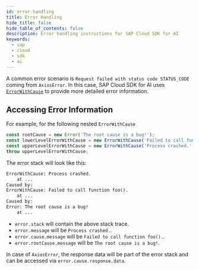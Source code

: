 ```yaml
---
id: error-handling
title: Error Handling
hide_title: false
hide_table_of_contents: false
description: Error handling instructions for SAP Cloud SDK for AI
keywords:
  - sap
  - cloud
  - sdk
  - ai
---
```


A common error scenario is `Request failed with status code STATUS_CODE` coming from `AxiosError`. 
In this case, SAP Cloud SDK for AI uses [`ErrorWithCause`](https://sap.github.io/cloud-sdk/docs/js/features/error-handling) to provide more detailed error information.

## Accessing Error Information

For example, for the following nested `ErrorWithCause`

```ts
const rootCause = new Error('The root cause is a bug!');
const lowerLevelErrorWithCause = new ErrorWithCause('Failed to call function foo().', rootCause);
const upperLevelErrorWithCause = new ErrorWithCause('Process crashed.', lowerLevelErrorWithCause);
throw upperLevelErrorWithCause;
```

The error stack will look like this:

```txt
ErrorWithCause: Process crashed.
    at ...
Caused by:
ErrorWithCause: Failed to call function foo().
    at ...
Caused by:
Error: The root cause is a bug!
    at ...
```

- `error.stack` will contain the above stack trace.
- `error.message` will be `Process crashed.`.
- `error.cause.message` will be `Failed to call function foo().`.
- `error.rootCause.message` will be `The root cause is a bug!`.

In case of `AxiosError`, the response data will be part of the error stack and can be accessed via `error.cause.response.data`.
